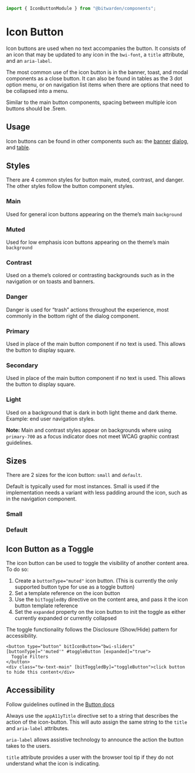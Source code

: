 

<Meta of={stories} />

```ts
import { IconButtonModule } from "@bitwarden/components";
```

# Icon Button

Icon buttons are used when no text accompanies the button. It consists of an icon that may be
updated to any icon in the `bwi-font`, a `title` attribute, and an `aria-label`.

The most common use of the icon button is in the banner, toast, and modal components as a close
button. It can also be found in tables as the 3 dot option menu, or on navigation list items when
there are options that need to be collapsed into a menu.

Similar to the main button components, spacing between multiple icon buttons should be .5rem.

<Primary />
<Controls />

## Usage

Icon buttons can be found in other components such as: the
[banner](?path=/docs/component-library-banner--docs)
[dialog](?path=/docs/component-library-dialogs--docs), and
[table](?path=/docs/component-library-table--docs).

## Styles

There are 4 common styles for button main, muted, contrast, and danger. The other styles follow the
button component styles.

### Main

Used for general icon buttons appearing on the theme’s main `background`

<Story of={stories.Main} />

### Muted

Used for low emphasis icon buttons appearing on the theme’s main `background`

<Story of={stories.Muted} />

### Contrast

Used on a theme’s colored or contrasting backgrounds such as in the navigation or on toasts and
banners.

<Story of={stories.Contrast} />

### Danger

Danger is used for “trash” actions throughout the experience, most commonly in the bottom right of
the dialog component.

<Story of={stories.Danger} />

### Primary

Used in place of the main button component if no text is used. This allows the button to display
square.

<Story of={stories.Primary} />

### Secondary

Used in place of the main button component if no text is used. This allows the button to display
square.

<Story of={stories.Secondary} />

### Light

Used on a background that is dark in both light theme and dark theme. Example: end user navigation
styles.

<Story of={stories.Light} />

**Note:** Main and contrast styles appear on backgrounds where using `primary-700` as a focus
indicator does not meet WCAG graphic contrast guidelines.

## Sizes

There are 2 sizes for the icon button: `small` and `default`.

Default is typically used for most instances. Small is used if the implementation needs a variant
with less padding around the icon, such as in the navigation component.

### Small

<Story of={stories.Small} />

### Default

<Story of={stories.Default} />

## Icon Button as a Toggle

The icon button can be used to toggle the visibility of another content area. To do so:

1. Create a `buttonType="muted"` icon button. (This is currently the only supported button type for
   use as a toggle button)
2. Set a template reference on the icon button
3. Use the `bitToggledBy` directive on the content area, and pass it the icon button template
   reference
4. Set the `expanded` property on the icon button to init the toggle as either currently expanded or
   currently collapsed

The toggle functionality follows the Disclosure (Show/Hide) pattern for accessibility.

```
<button type="button" bitIconButton="bwi-sliders" [buttonType]="'muted'" #toggleButton [expanded]="true">
  Toggle Filters
</button>
<div class="tw-text-main" [bitToggledBy]="toggleButton">click button to hide this content</div>
```

<Story of={stories.ToggleIconButton} />

## Accessibility

Follow guidelines outlined in the [Button docs](?path=/docs/component-library-button--doc)

Always use the `appA11yTitle` directive set to a string that describes the action of the
icon-button. This will auto assign the same string to the `title` and `aria-label` attributes.

`aria-label` allows assistive technology to announce the action the button takes to the users.

`title` attribute provides a user with the browser tool tip if they do not understand what the icon
is indicating.
